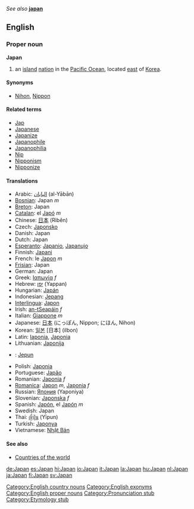 ''See also'' '''[[japan]]'''
==English==
{{wikipedia}}
===Proper noun===
'''Japan'''
# an [[island]] [[nation]] in the [[Pacific Ocean]], located [[east]] of [[Korea]]. 

====Synonyms====
*[[Nihon]], [[Nippon]]

====Related terms====
*[[Jap]]
*[[Japanese]]
*[[Japanize]]
*[[Japanophile]]
*[[Japanophilia]]
*[[Nip]]
*[[Nipponism]]
*[[Nipponize]]

====Translations====
*Arabic: [[اليابان]] (al-Yābān)
*[[Bosnian]]: Japan ''m''
*[[Breton]]: Japan
*[[Catalan]]: el [[Japó]] ''m''
*Chinese: [[日本]] (Rìběn)
*Czech: [[Japonsko]]
*Danish: Japan
*Dutch: Japan
*[[Esperanto]]: [[Japanio]], [[Japanujo]]
*Finnish: [[Japani]]
*French: le [[Japon]] ''m''
*[[Frisian]]: Japan
*German: Japan
*Greek: [[Ιαπωνία]] ''f''
*Hebrew: [[יפן]] (Yappan)
*Hungarian: [[Japán]]
*Indonesian: [[Jepang]]
*[[Interlingua]]: [[Japon]]
*Irish: [[an-tSeapáin]] ''f''
*Italian: [[Giappone]] ''m''
*Japanese: [[日本]] (にっぽん, Nippon; にほん, Nihon)
*Korean: [[일본]] [日本] (ilbon)
*Latin: [[Iaponia]], [[Japonia]]
*Lithuanian: [[Japonija]]
*{{ms}}: [[Jepun]]
*Polish: [[Japonia]]
*Portuguese: [[Japão]]
*Romanian: [[Japonia]] ''f''
*[[Romanica]]: [[Japon]] ''m'', [[Japonia]] ''f''
*Russian: [[Япония]] (Yaponiya)
*Slovenian: [[Japonska]] ''f''
*Spanish: [[Japón]], el [[Japón]] ''m''
*Swedish: Japan
*Thai: [[ญี่ปุ่น]] (Yīpun)
*Turkish: [[Japonya]]
*Vietnamese: [[Nhật Bản]]

====See also====
*[[Countries of the world]]

[[Category:English country nouns]]
[[Category:English exonyms]]
[[Category:English proper nouns]]

[[Category:Pronunciation stub]] 
[[Category:Etymology stub]]

[[de:Japan]]
[[es:Japan]]
[[hi:Japan]]
[[io:Japan]]
[[it:Japan]]
[[la:Japan]]
[[hu:Japan]]
[[nl:Japan]]
[[ja:Japan]]
[[fi:Japan]]
[[sv:Japan]]